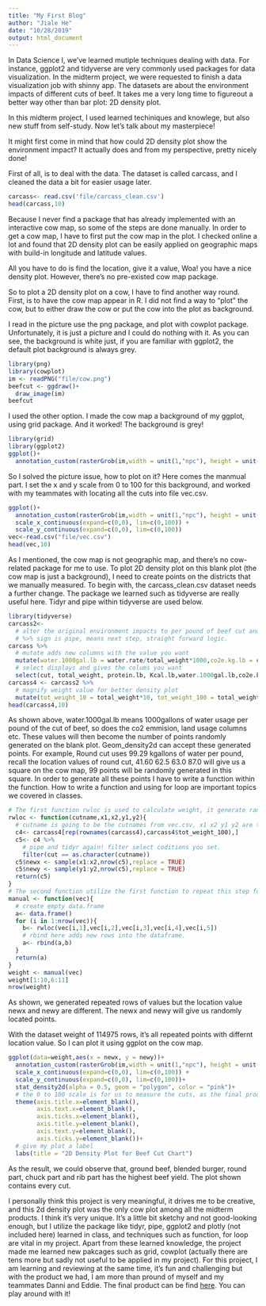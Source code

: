 ```yaml
---
title: "My First Blog"
author: "Jiale He"
date: "10/28/2019"
output: html_document
---
```


In Data Science I, we've learned mutiple techniques dealing with data. For instance, ggplot2 and tidyverse are very commonly used packages for data visualization.
In the midterm project, we were requested to finish a data visualization job with shinny app. The datasets are about the environment impacts of different cuts of beef. It takes me a very long time to figureout a better way other than bar plot: 2D density plot.

In this midterm project, I used learned techiniques and knowlege, but also new stuff from self-study. 
Now let's talk about my masterpiece!

It might first come in mind that how could 2D density plot show the environment impact? It actually does and from my perspective, pretty nicely done!

First of all, is to deal with the data.
The dataset is called carcass, and I cleaned the data a bit for easier usage later.
```r
carcass<- read.csv('file/carcass_clean.csv')
head(carcass,10)
```

Because I never find a package that has already implemented with an interactive cow map, so some of the steps are done manually. In order to get a cow map, I have to first put the cow map in the plot. I checked online a lot and found that 2D density plot can be easily applied on geographic maps with build-in longitude and latitude values.

All you have to do is find the location, give it a value, Woa! you have a nice density plot. However, there's no pre-existed cow map package. 

So to plot a 2D density plot on a cow, I have to find another way round. First, is to have the cow map appear in R. I did not find a way to "plot" the cow, but to either draw the cow or put the cow into the plot as background.

I read in the picture use the png package, and plot with cowplot package. Unfortunately, it is just a picture and I could do nothing with it. As you can see, the background is white just, if you are familiar with ggplot2, the default plot background is always grey.
```r
library(png)
library(cowplot)
im <- readPNG("file/cow.png")
beefcut <- ggdraw()+
  draw_image(im)
beefcut
```

I used the other option. I made the cow map a background of my ggplot, using grid package. And it worked! The background is grey!
```r
library(grid)
library(ggplot2)
ggplot()+
  annotation_custom(rasterGrob(im,width = unit(1,"npc"), height = unit(1,"npc")), -Inf, Inf, -Inf, Inf)
```

So I solved the picture issue, how to plot on it? Here comes the manmual part. I set the x and y scale from 0 to 100 for this background, and worked with my teammates with locating all the cuts into file vec.csv.
```r
ggplot()+
  annotation_custom(rasterGrob(im,width = unit(1,"npc"), height = unit(1,"npc")), -Inf, Inf, -Inf, Inf)+
  scale_x_continuous(expand=c(0,0), lim=c(0,100)) +
  scale_y_continuous(expand=c(0,0), lim=c(0,100))
vec<-read.csv("file/vec.csv")
head(vec,10)
```

As I mentioned, the cow map is not geographic map, and there's no cow-related package for me to use. To plot 2D density plot on this blank plot (the cow map is just a background), I need to create points on the districts that we manually measured. To begin with, the carcass_clean.csv dataset needs a further change. The package we learned such as tidyverse are really useful here. Tidyr and pipe within tidyverse are used below.
```r
library(tidyverse)
carcass2<- 
  # alter the original environment impacts to per pound of beef cut and chage units.
  # %>% sign is pipe, means next step, straight forward logic.
carcass %>% 
  # mutate adds new columns with the value you want
  mutate(water.1000gal.lb = water.rate/total_weight*1000,co2e.kg.lb = co2.emision/total_weight*1000*0.454,landuse.bs.lb = (land.use/total_weight*4047)/420) %>% 
  # select displays and gives the colums you want
  select(cut, total_weight, protein.lb, Kcal.lb,water.1000gal.lb,co2e.kg.lb,landuse.bs.lb)
carcass4 <- carcass2 %>% 
  # magnify weight value for better density plot
  mutate(tot_weight_10 = total_weight*10, tot_weight_100 = total_weight*100)
head(carcass4,10)
```

As shown above, water.1000gal.lb means 1000gallons of water usage per pound of the cut of beef, so does the co2 emmision, land usage columns etc. These values will then become the number of points randomly generated on the blank plot. Geom_density2d can accept these generated points. For example, Round cut uses 99.29 kgallons of water per pound, recall the location values of round cut, 41.60	62.5	63.0	87.0 will give us a square on the cow map, 99 points will be randomly generated in this square. In order to generate all these points I have to write a function within the function. How to write a function and using for loop are important topics we covered in classes.

```r
# The first function rwloc is used to calculate weight, it generate random location values(newx,newy) within the square I restricted (x1,x2,y1,y2)
rwloc <- function(cutname,x1,x2,y1,y2){
  # cutname is going to be the cutnames from vec.csv, x1 x2 y1 y2 are the corners of the square we manually measured.
  c4<- carcass4[rep(rownames(carcass4),carcass4$tot_weight_100),]
  c5<- c4 %>% 
    # pipe and tidyr again! filter select coditions you set.
    filter(cut == as.character(cutname))
  c5$newx <- sample(x1:x2,nrow(c5),replace = TRUE)
  c5$newy <- sample(y1:y2,nrow(c5),replace = TRUE)
  return(c5)
}
# The second function utilize the first function to repeat this step for the value of weight
manual <- function(vec){
  # create empty data.frame
  a<- data.frame()
  for (i in 1:nrow(vec)){
    b<- rwloc(vec[i,1],vec[i,2],vec[i,3],vec[i,4],vec[i,5])
    # rbind here adds new rows into the dataframe.
    a<- rbind(a,b)
  }
  return(a)
}
weight <- manual(vec)
weight[1:10,6:11]
nrow(weight)
```
As shown, we generated repeated rows of values but the location value newx and newy are different. The newx and newy will give us randomly located points.

With the dataset weight of 114975 rows, it's all repeated points with differnt location value. So I can plot it using ggplot on the cow map.
```r
ggplot(data=weight,aes(x = newx, y = newy))+
  annotation_custom(rasterGrob(im,width = unit(1,"npc"), height = unit(1,"npc")), -Inf, Inf, -Inf, Inf)+
  scale_x_continuous(expand=c(0,0), lim=c(0,100)) +
  scale_y_continuous(expand=c(0,0), lim=c(0,100))+
  stat_density2d(alpha = 0.5, geom = "polygon", color = "pink")+
  # the 0 to 100 scale is for us to measure the cuts, as the final product, I don't need them
  theme(axis.title.x=element_blank(),
        axis.text.x=element_blank(),
        axis.ticks.x=element_blank(),
        axis.title.y=element_blank(),
        axis.text.y=element_blank(),
        axis.ticks.y=element_blank())+
  # give my plot a label
  labs(title = "2D Density Plot for Beef Cut Chart")
```

As the result, we could observe that, ground beef, blended burger, round part, chuck part and rib part has the highest beef yield. The plot shown contains every cut.

I personally think this project is very meaningful, it drives me to be creative, and this 2d density plot was the only cow plot among all the midterm products. I think it's very unique. It's a little bit sketchy and not good-looking enough, but I utilize the package like tidyr, pipe, ggplot2 and plotly (not included here) learned in class, and techniques such as function, for loop are vital in my project. Apart from these learned knowledge, the project made me learned new pakcages such as grid, cowplot (actually there are tens more but sadly not useful to be applied in my project). For this project, I am learning and reviewing at the same time, it's fun and challenging but with the product we had, I am more than pround of myself and my teammates Danni and Eddie. The final product can be find [here](https://jialehe3.shinyapps.io/midtermbeef_3/). You can play around with it!




